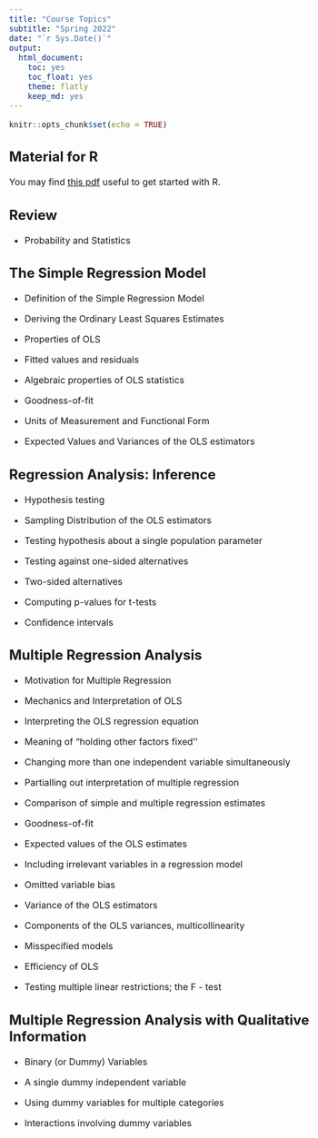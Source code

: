 ```yaml
---
title: "Course Topics"
subtitle: "Spring 2022"
date: "`r Sys.Date()`"
output: 
  html_document: 
    toc: yes
    toc_float: yes
    theme: flatly
    keep_md: yes
---
```

<style type="text/css">
  body{
  font-size: 12pt;
}
</style>

```r
knitr::opts_chunk$set(echo = TRUE)
```


## Material for R

You may find [this pdf](\Slides_4000\R.pdf) useful to get started with R.

## Review 

- Probability and Statistics

## The Simple Regression Model

- Definition of the Simple Regression Model

- Deriving the Ordinary Least Squares Estimates

- Properties of OLS

- Fitted values and residuals

- Algebraic properties of OLS statistics

- Goodness-of-fit 

- Units of Measurement and Functional Form

- Expected Values and Variances of the OLS estimators

## 	Regression Analysis: Inference

- Hypothesis testing

- Sampling Distribution of the OLS estimators

- Testing hypothesis about a single population parameter

- Testing against one-sided alternatives

- Two-sided alternatives

- Computing p-values for t-tests

- Confidence intervals

## 	Multiple Regression Analysis

- Motivation for Multiple Regression

- Mechanics and Interpretation of OLS

- Interpreting the OLS regression equation

- Meaning of “holding other factors fixed''

- Changing more than one independent variable simultaneously

- Partialling out interpretation of multiple regression

- Comparison of simple and multiple regression estimates

- Goodness-of-fit

- Expected values of the OLS estimates

- Including irrelevant variables in a regression model

- Omitted variable bias

- Variance of the OLS estimators

- Components of the OLS variances, multicollinearity

- Misspecified models

- Efficiency of OLS

- Testing multiple linear restrictions; the F - test

##	Multiple Regression Analysis with Qualitative Information

- Binary (or Dummy) Variables

- A single dummy independent variable

- Using dummy variables for multiple categories

- Interactions involving dummy variables




    
    
